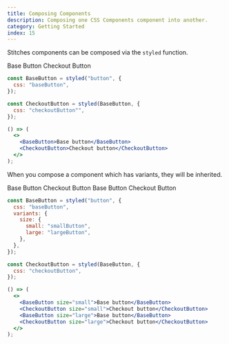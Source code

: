 ```yaml
---
title: Composing Components
description: Composing one CSS Components component into another.
category: Getting Started
index: 15
---
```


Stitches components can be composed via the `styled` function.

<Preview>
  <div style={{ display: "flex", gap: "20px", alignItems: "center" }}>
    <DemoButton>Base Button</DemoButton>
    <CheckoutButton>Checkout Button</CheckoutButton>
  </div>
</Preview>

```jsx
const BaseButton = styled("button", {
  css: "baseButton",
});

const CheckoutButton = styled(BaseButton, {
  css: "checkoutButton"",
});

() => (
  <>
    <BaseButton>Base button</BaseButton>
    <CheckoutButton>Checkout button</CheckoutButton>
  </>
);
```

When you compose a component which has variants, they will be inherited.

<Preview>
  <div style={{ display: "flex", gap: "20px", alignItems: "center" }}>
    <DemoButton size="small">Base Button</DemoButton>
    <CheckoutButton size="small">Checkout Button</CheckoutButton>
    <DemoButton size="large">Base Button</DemoButton>
    <CheckoutButton size="large">Checkout Button</CheckoutButton>
  </div>
</Preview>

```jsx
const BaseButton = styled("button", {
  css: "baseButton",
  variants: {
    size: {
      small: "smallButton",
      large: "largeButton",
    },
  },
});

const CheckoutButton = styled(BaseButton, {
  css: "checkoutButton",
});

() => (
  <>
    <BaseButton size="small">Base button</BaseButton>
    <CheckoutButton size="small">Checkout button</CheckoutButton>
    <BaseButton size="large">Base button</BaseButton>
    <CheckoutButton size="large">Checkout button</CheckoutButton>
  </>
);
```
